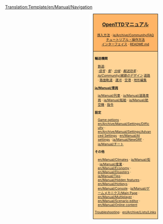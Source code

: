 <noinclude>[[Translation:Template/en/Manual/Navigation]]</noinclude>
<div style="float:right; padding-left:12px; background:#ffffff;">
<div style="border:1px solid #000000; background:#ffb466; padding:5px; -moz-border-radius-topleft:5px; -moz-border-radius-topright:5px; font-size: 12pt;">
<center><strong><font size="3">[[ja/Manual/Main Page|OpenTTDマニュアル]]</font></strong></center>
<div style="font-size: 8pt; text-align: center;">
[[ja/Manual/Installation|導入方法]] &middot; 
[[ja/Archive/Community/FAQ]]<br />
[[ja/Manual/Tutorial/Main Page|チュートリアル・操作方法]]<br />
[[ja/Manual/Game interface|インターフェイス]] &middot; 
[https://github.com/OpenTTD/OpenTTD/blob/master/README.md README.md]
</div>
</div>
<div style="border:1px solid black; border-top-width: 0px; background:#ffd496; padding:5px; -moz-border-radius-bottomleft:5px; -moz-border-radius-bottomright:8px; font-size: 8pt;">

<div style="width: 186px">
'''輸送機関'''
<div style="margin-left:10px;">
[[ja/Manual/Railway construction|鉄道]]: <br />
:''[[ja/Manual/Signals|信号]]'' &middot; ''[[ja/Manual/Railway station|駅]]'' &middot; ''[[en/Community/Junctionary/Main Page|分岐]]'' &middot; ''[[en/Community/Railway Designs|輸送効率]]'' &middot; ''[[ja/Community/線路のデザイン]]''
[[en/Manual/Roadway construction|道路]] &middot; [[en/Manual/Tramways|路面軌道]] &middot; [[en/Manual/Waterway construction|運河]] &middot; [[en/Manual/Airport construction|空港]] &middot; [[ja/Manual/Landscaping|地形編集]]
</div>
</div>

<div style="width: 186px">
'''[[ja/Manual/車両]]'''
<div style="margin-left:10px;">
[[ja/Manual/列車]] &middot; [[ja/Manual/道路車両]] &middot; [[ja/Manual/船舶]] &middot;
[[ja/Manual/航空機]] &middot; [[ja/Manual/Orders|指令]]
</div>
</div>

<div style="width: 186px">
'''設定'''
<div style="margin-left:10px;">
[[en/Manual/Game options window|Game options]] &middot; [[en/Archive/Manual/Settings/Difficulty]] &middot; [[en/Archive/Manual/Settings/Advanced Settings]] &middot; [[en/Manual/AI settings]] &middot;
[[ja/Manual/NewGRF]] &middot; [[ja/Manual/チート]]
</div>
</div>

<div style="width: 186px">
'''その他'''<br />
<div style="margin-left:10px;">
[[en/Manual/Climates]] &middot; [[ja/Manual/街]] &middot; [[ja/Manual/産業]] &middot; [[en/Manual/Economy]] &middot;
[[en/Manual/Disasters]] &middot; [[ja/Manual/Tips]] &middot;
[[en/Manual/Hidden features]] &middot; [[en/Manual/Hotkeys]] &middot;
[[en/Manual/Console]] &middot; [[ja/Manual/ゲームメカニクス/Main Page]] &middot;
[[en/Manual/Multiplayer]] &middot; [[en/Manual/Scenario editor]] &middot;
[[en/Manual/Online content]]
</div>
</div>

[[en/Archive/Manual/Troubleshooting|Troubleshooting]] &middot; [[en/Archive/Lists/Links]]
</div>
</div>
<includeonly>[[Category:en/Manual/Manual|{{PAGENAME}}]]</includeonly>